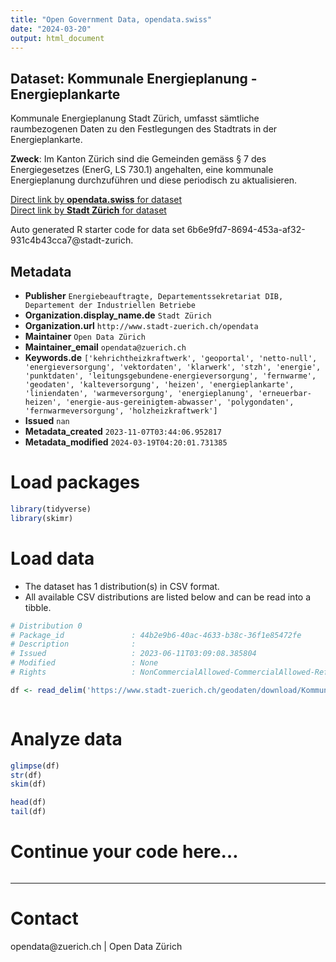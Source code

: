 ```yaml
---
title: "Open Government Data, opendata.swiss"
date: "2024-03-20"
output: html_document
---
```


## Dataset: Kommunale Energieplanung - Energieplankarte

Kommunale Energieplanung Stadt Zürich, umfasst sämtliche raumbezogenen Daten zu den Festlegungen des Stadtrats in der Energieplankarte.

**Zweck**: Im Kanton Zürich sind die Gemeinden gemäss § 7 des Energiegesetzes (EnerG, LS 730.1) angehalten, eine kommunale Energieplanung durchzuführen und diese periodisch zu aktualisieren.

[Direct link by **opendata.swiss** for dataset](https://opendata.swiss/de/dataset/kommunale-energieplanung-energieplankarte)<br>
[Direct link by **Stadt Zürich** for dataset](https://data.stadt-zuerich.ch/dataset/geo_kommunale_energieplanung___energieplankarte)

Auto generated R starter code for data set 6b6e9fd7-8694-453a-af32-931c4b43cca7@stadt-zurich.

## Metadata

- **Publisher** `Energiebeauftragte, Departementssekretariat DIB, Departement der Industriellen Betriebe`
- **Organization.display_name.de** `Stadt Zürich`
- **Organization.url** `http://www.stadt-zuerich.ch/opendata`
- **Maintainer** `Open Data Zürich`
- **Maintainer_email** `opendata@zuerich.ch`
- **Keywords.de** `['kehrichtheizkraftwerk', 'geoportal', 'netto-null', 'energieversorgung', 'vektordaten', 'klarwerk', 'stzh', 'energie', 'punktdaten', 'leitungsgebundene-energieversorgung', 'fernwarme', 'geodaten', 'kalteversorgung', 'heizen', 'energieplankarte', 'liniendaten', 'warmeversorgung', 'energieplanung', 'erneuerbar-heizen', 'energie-aus-gereinigtem-abwasser', 'polygondaten', 'fernwarmeversorgung', 'holzheizkraftwerk']`
- **Issued** `nan`
- **Metadata_created** `2023-11-07T03:44:06.952817`
- **Metadata_modified** `2024-03-19T04:20:01.731385`


# Load packages

```r

library(tidyverse)
library(skimr)

```

# Load data

-   The dataset has 1 distribution(s) in CSV format.
-   All available CSV distributions are listed below and can be read into a tibble.

```r

# Distribution 0
# Package_id               : 44b2e9b6-40ac-4633-b38c-36f1e85472fe
# Description              : 
# Issued                   : 2023-06-11T03:09:08.385804
# Modified                 : None
# Rights                   : NonCommercialAllowed-CommercialAllowed-ReferenceNotRequired

df <- read_delim('https://www.stadt-zuerich.ch/geodaten/download/Kommunale_Energieplanung___Energieplankarte?format=10008')



```

# Analyze data

```r

glimpse(df)
str(df)
skim(df)

head(df)
tail(df)

```

# Continue your code here...

```r

```

------------------------------------------------------------------------

# Contact

opendata@zuerich.ch | Open Data Zürich
